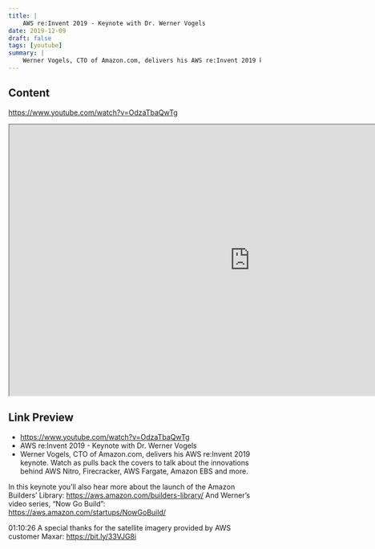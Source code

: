 ```yaml
---
title: |
    AWS re:Invent 2019 - Keynote with Dr. Werner Vogels
date: 2019-12-09
draft: false
tags: [youtube]
summary: |
    Werner Vogels, CTO of Amazon.com, delivers his AWS re:Invent 2019 keynote. Watch as pulls back the covers to talk about the innovations behind AWS Nitro, Firecracker,  AWS Fargate, Amazon EBS and more.
---
```


## Content

https://www.youtube.com/watch?v=OdzaTbaQwTg


<iframe
    width="960"
    height="540"
    src="https://www.youtube.com/embed/OdzaTbaQwTg"
    title="AWS re:Invent 2019 - Keynote with Dr. Werner Vogels"
    allow="accelerometer; autoplay; clipboard-write; encrypted-media; gyroscope; picture-in-picture; web-share"
    allowFullscreen
    >
</iframe>

## Link Preview

- https://www.youtube.com/watch?v=OdzaTbaQwTg
- AWS re:Invent 2019 - Keynote with Dr. Werner Vogels
- Werner Vogels, CTO of Amazon.com, delivers his AWS re:Invent 2019 keynote. Watch as pulls back the covers to talk about the innovations behind AWS Nitro, Firecracker,  AWS Fargate, Amazon EBS and more.

In this keynote you’ll also hear more about the launch of the Amazon Builders’ Library: https://aws.amazon.com/builders-library/
And Werner’s video series, “Now Go Build”: https://aws.amazon.com/startups/NowGoBuild/

01:10:26 A special thanks for the satellite imagery provided by AWS customer Maxar: https://bit.ly/33VJG8i
